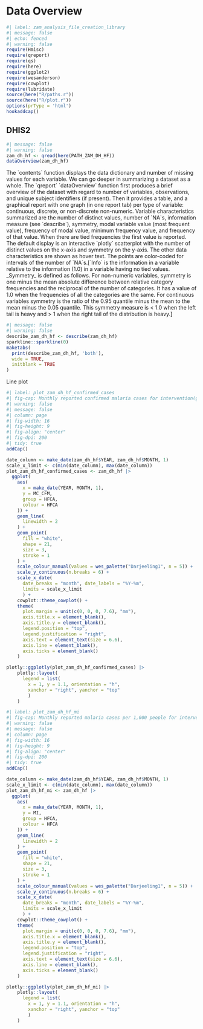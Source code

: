 # Data Overview

```r
#| label: zam_analysis_file_creation_library
#| message: false
#| echo: fenced
#| warning: false
require(Hmisc)
require(qreport)
require(qs)
require(here)
require(ggplot2)
require(wesanderson)
require(cowplot)
require(lubridate)
source(here("R/paths.r"))
source(here("R/plot.r"))
options(prType = 'html')
hookaddcap()
```

## DHIS2

```r
#| message: false
#| warning: false
zam_dh_hf <- qread(here(PATH_ZAM_DH_HF))
dataOverview(zam_dh_hf)
```

::: margin-overview
The \`contents\` function displays the data dictionary and number of missing values for each variable. We can go deeper in summarizing a dataset as a whole. The \`qreport\` \`dataOverview\` function first produces a brief overview of the dataset with regard to number of variables, observations, and unique subject identifiers (if present). Then it provides a table, and a graphical report with one graph (in one report tab) per type of variable: continuous, discrete, or non-discrete non-numeric. Variable characteristics summarized are the number of distinct values, number of \`NA\`s, information measure (see \`describe\`), symmetry, modal variable value (most frequent value), frequency of modal value, minimum frequency value, and frequency of that value. When there are tied frequencies the first value is reported. The default display is an interactive \`plotly\` scatterplot with the number of distinct values on the x-axis and symmetry on the y-axis. The other data characteristics are shown as hover text. The points are color-coded for intervals of the number of \`NA\`s.\[\`Info\` is the information in a variable relative to the information (1.0) in a variable having no tied values. \_Symmetry\_ is defined as follows. For non-numeric variables, symmetry is one minus the mean absolute difference between relative category frequencies and the reciprocal of the number of categories. It has a value of 1.0 when the frequencies of all the categories are the same. For continuous variables symmetry is the ratio of the 0.95 quantile minus the mean to the mean minus the 0.05 quantile. This symmetry measure is \< 1.0 when the left tail is heavy and \> 1 when the right tail of the distribution is heavy.\]
:::

```r
#| message: false
#| warning: false
describe_zam_dh_hf <- describe(zam_dh_hf)
sparkline::sparkline(0)
maketabs(
  print(describe_zam_dh_hf, 'both'),
  wide = TRUE,
  initblank = TRUE
)
```

Line plot

```r
#| label: plot_zam_dh_hf_confirmed_cases
#| fig-cap: Monthly reported confirmed malaria cases for intervention(green, Kankumba HFCA) and control(red, Lukwipa HFCA) group of 1,7 mCTRC project, Zambia, 2022 - 2023
#| warning: false
#| message: false
#| column: page
#| fig-width: 16
#| fig-height: 9
#| fig-align: "center"
#| fig-dpi: 200
#| tidy: true
addCap()

date_column <- make_date(zam_dh_hf$YEAR, zam_dh_hf$MONTH, 1)
scale_x_limit <- c(min(date_column), max(date_column))
plot_zam_dh_hf_confirmed_cases <- zam_dh_hf |>
  ggplot(
    aes(
      x = make_date(YEAR, MONTH, 1),
      y = MC_CFM,
      group = HFCA,
      colour = HFCA
    )) +
    geom_line(
      linewidth = 2
    ) +
    geom_point(
      fill = "white",
      shape = 21,
      size = 3,
      stroke = 1
    ) +
    scale_colour_manual(values = wes_palette("Darjeeling1", n = 5)) + 
    scale_y_continuous(n.breaks = 6) +
    scale_x_date(
      date_breaks = "month", date_labels = "%Y-%m",
      limits = scale_x_limit
      ) +
    cowplot::theme_cowplot() +
    theme(
      plot.margin = unit(c(0, 0, 0, 7.6), "mm"),
      axis.title.x = element_blank(),
      axis.title.y = element_blank(),
      legend.position = "top",
      legend.justification = "right",
      axis.text = element_text(size = 6.6),
      axis.line = element_blank(),
      axis.ticks = element_blank()
    )

plotly::ggplotly(plot_zam_dh_hf_confirmed_cases) |>
    plotly::layout(
      legend = list(
        x = 1, y = 1.1, orientation = "h",
        xanchor = "right", yanchor = "top"
        )
    )
```

```r
#| label: plot_zam_dh_hf_mi
#| fig-cap: Monthly reported malaria cases per 1,000 people for intervention(green, Kankumba HFCA) and control(red, Lukwipa HFCA) group of 1,7 mCTRC project, Zambia, 2022 - 2023
#| warning: false
#| message: false
#| column: page
#| fig-width: 16
#| fig-height: 9
#| fig-align: "center"
#| fig-dpi: 200
#| tidy: true
addCap()

date_column <- make_date(zam_dh_hf$YEAR, zam_dh_hf$MONTH, 1)
scale_x_limit <- c(min(date_column), max(date_column))
plot_zam_dh_hf_mi <- zam_dh_hf |>
  ggplot(
    aes(
      x = make_date(YEAR, MONTH, 1),
      y = MI,
      group = HFCA,
      colour = HFCA
    )) +
    geom_line(
      linewidth = 2
    ) +
    geom_point(
      fill = "white",
      shape = 21,
      size = 3,
      stroke = 1
    ) +
    scale_colour_manual(values = wes_palette("Darjeeling1", n = 5)) + 
    scale_y_continuous(n.breaks = 6) +
    scale_x_date(
      date_breaks = "month", date_labels = "%Y-%m",
      limits = scale_x_limit
      ) +
    cowplot::theme_cowplot() +
    theme(
      plot.margin = unit(c(0, 0, 0, 7.6), "mm"),
      axis.title.x = element_blank(),
      axis.title.y = element_blank(),
      legend.position = "top",
      legend.justification = "right",
      axis.text = element_text(size = 6.6),
      axis.line = element_blank(),
      axis.ticks = element_blank()
    )

plotly::ggplotly(plot_zam_dh_hf_mi) |>
    plotly::layout(
      legend = list(
        x = 1, y = 1.1, orientation = "h",
        xanchor = "right", yanchor = "top"
        )
    )
```
